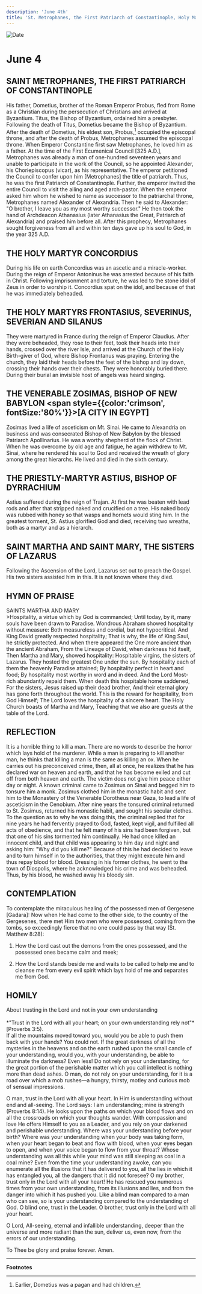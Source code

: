 ```yaml
---
description: 'June 4th'
title: 'St. Metrophanes, the First Patriarch of Constantinople, Holy Martyr Concordius, Holy Martyrs Frontasius, Severinus, Severian, and Silanus'
---
```


<CustomPaginator />
<RunningHead />

<Image src="/title-imprint.png" height={68} width={50} alt="Date" className="title-imprint"/>

# <div id="date">June <Image className="four-dot" src="/four-dot.png" height={15} width={15} alt="" />4</div>

## SAINT METROPHANES, THE FIRST PATRIARCH OF CONSTANTINOPLE

His father, Dometius, brother of the Roman Emperor Probus, fled from Rome as a Christian during the persecution of Christians and arrived at Byzantium. Titus, the Bishop of Byzantium, ordained him a presbyter. Following the death of Titus, Dometius became the Bishop of Byzantium. After the death of Dometius, his eldest son, Probus,[^1] occupied the episcopal throne, and after the death of Probus, Metrophanes assumed the episcopal throne. When Emperor Constantine first saw Metrophanes, he loved him as a father. At the time of the First Ecumenical Council [325 A.D.], Metrophanes was already a man of one-hundred seventeen years and unable to participate in the work of the Council, so he appointed Alexander, his Choriepiscopus (vicar), as his representative. The emperor petitioned the Council to confer upon him [Metrophanes] the title of patriarch. Thus, he was the first Patriarch of Constantinople. Further, the emperor invited the entire Council to visit the ailing and aged arch-pastor. When the emperor asked him whom he wished to name as successor to the patriarchal throne, Metrophanes named Alexander of Alexandria. Then he said to Alexander: "O brother, I leave you as my most worthy successor." He then took the hand of Archdeacon Athanasius (later Athanasius the Great, Patriarch of Alexandria) and praised him before all. After this prophecy, Metrophanes sought forgiveness from all and within ten days gave up his soul to God, in the year 325 A.D.

## THE HOLY MARTYR CONCORDIUS

During his life on earth Concordius was an ascetic and a miracle-worker. During the reign of Emperor Antoninus he was arrested because of his faith in Christ. Following imprisonment and torture, he was led to the stone idol of Zeus in order to worship it. Concordius spat on the idol, and because of that he was immediately beheaded.

## THE HOLY MARTYRS FRONTASIUS, SEVERINUS, SEVERIAN AND SILANUS

They were martyred in France during the reign of Emperor Claudius. After they were beheaded, they rose to their feet, took their heads into their hands, crossed over the river Isle, and arrived at the Church of the Holy Birth-giver of God, where Bishop Frontanus was praying. Entering the church, they laid their heads before the feet of the bishop and lay down, crossing their hands over their chests. They were honorably buried there. During their burial an invisible host of angels was heard singing.

## THE VENERABLE ZOSIMAS, BISHOP OF NEW BABYLON <span style={{color:'crimson', fontSize:'80%'}}>[A CITY IN EGYPT]</span>

Zosimas lived a life of asceticism on Mt. Sinai. He came to Alexandria on business and was consecrated Bishop of New Babylon by the blessed Patriarch Apollinarius. He was a worthy shepherd of the flock of Christ. When he was overcome by old age and fatigue, he again withdrew to Mt. Sinai, where he rendered his soul to God and received the wreath of glory among the great hierarchs. He lived and died in the sixth century.

## THE PRIESTLY-MARTYR ASTIUS, BISHOP OF DYRRACHIUM

Astius suffered during the reign of Trajan. At first he was beaten with lead rods and after that stripped naked and crucified on a tree. His naked body was rubbed with honey so that wasps and hornets would sting him. In the greatest torment, St. Astius glorified God and died, receiving two wreaths, both as a martyr and as a hierarch.

## SAINT MARTHA AND SAINT MARY, THE SISTERS OF LAZARUS

Following the Ascension of the Lord, Lazarus set out to preach the Gospel. His two sisters assisted him in this. It is not known where they died.


## HYMN OF PRAISE
<div style={{textAlign:'center', color:'crimson', fontWeight:'bold'}}>
SAINTS MARTHA AND MARY
</div>
>Hospitality, a virtue which by God is commanded;  
Until today, by it, many souls have been drawn to Paradise.  
Wondrous Abraham showed hospitality without measure:  
Both measureless and cordial, but not hypocritical.  
And King David greatly respected hospitality;  
That is why, the life of King Saul, he strictly protected.  
And when there appeared the One more ancient than the ancient Abraham,  
From the Lineage of David, when darkness hid itself,  
Then Martha and Mary, showed hospitality:  
Hospitable virgins, the sisters of Lazarus.  
They hosted the greatest One under the sun.  
By hospitality each of them the heavenly Paradise attained;  
By hospitality perfect in heart and food;  
By hospitality most worthy in word and in deed.  
And the Lord Most-rich abundantly repaid them.  
When death this hospitable home saddened,  
For the sisters, Jesus raised up their dead brother,  
And their eternal glory has gone forth throughout the world.  
This is the reward for hospitality, from God Himself;  
The Lord loves the hospitality of a sincere heart.  
The Holy Church boasts of Martha and Mary,  
Teaching that we also are guests at the table of the Lord.  
 
## REFLECTION

It is a horrible thing to kill a man. There are no words to describe the horror which lays hold of the murderer. While a man is preparing to kill another man, he thinks that killing a man is the same as killing an ox. When he carries out his preconceived crime, then, all at once, he realizes that he has declared war on heaven and earth, and that he has become exiled and cut off from both heaven and earth. The victim does not give him peace either day or night. A known criminal came to Zosimus on Sinai and begged him to tonsure him a monk. Zosimus clothed him in the monastic habit and sent him to the Monastery of the Venerable Dorotheus near Gaza, to lead a life of asceticism in the Cenobium. After nine years the tonsured criminal returned to St. Zosimus, returned his monastic habit, and sought his secular clothes. To the question as to why he was doing this, the criminal replied that for nine years he had fervently prayed to God, fasted, kept vigil, and fulfilled all acts of obedience, and that he felt many of his sins had been forgiven, but that one of his sins tormented him continually. He had once killed an innocent child, and that child was appearing to him day and night and asking him: "Why did you kill me?" Because of this he had decided to leave and to turn himself in to the authorities, that they might execute him and thus repay blood for blood. Dressing in his former clothes, he went to the town of Diospolis, where he acknowledged his crime and was beheaded. Thus, by his blood, he washed away his bloody sin.

## CONTEMPLATION

To contemplate the miraculous healing of the possessed men of Gergesene [Gadara]: Now when He had come to the other side, to the country of the Gergesenes, there met Him two men who were possessed, coming from the tombs, so exceedingly fierce that no one could pass by that way (St. Matthew 8:28):

1. How the Lord cast out the demons from the ones possessed, and the possessed ones became calm and meek;

2. How the Lord stands beside me and waits to be called to help me and to cleanse me from every evil spirit which lays hold of me and separates me from God.


## HOMILY
<div style={{textAlign:'center', color:'crimson', fontWeight:'bold'}}>
About trusting in the Lord and not in your own understanding
</div>
<br />
<div style={{textAlign:'right'}}>
*"Trust in the Lord with all your heart; on your own understanding rely not"* [Proverbs 3:5).
</div>
If all the mountains moved toward you, would you be able to push them back with your hands? You could not. If the great darkness of all the mysteries in the heavens and on the earth rushed upon the small candle of your understanding, would you, with your understanding, be able to illuminate the darkness? Even less! Do not rely on your understanding, for the great portion of the perishable matter which you call intellect is nothing more than dead ashes. O man, do not rely on your understanding, for it is a road over which a mob rushes—a hungry, thirsty, motley and curious mob of sensual impressions.

O man, trust in the Lord with all your heart. In Him is understanding without end and all-seeing. The Lord says: I am understanding; mine is strength (Proverbs 8:14). He looks upon the paths on which your blood flows and on all the crossroads on which your thoughts wander. With compassion and love He offers Himself to you as a Leader, and you rely on your darkened and perishable understanding. Where was your understanding before your birth? Where was your understanding when your body was taking form, when your heart began to beat and flow with blood, when your eyes began to open, and when your voice began to flow from your throat? Whose understanding was all this while your mind was still sleeping as coal in a coal mine? Even from the time your understanding awoke, can you enumerate all the illusions that it has delivered to you, all the lies in which it has entangled you, all the dangers that it did not foresee? O my brother, trust only in the Lord with all your heart! He has rescued you numerous times from your own understanding, from its illusions and lies, and from the danger into which it has pushed you. Like a blind man compared to a man who can see, so is your understanding compared to the understanding of God. O blind one, trust in the Leader. O brother, trust only in the Lord with all your heart.

O Lord, All-seeing, eternal and infallible understanding, deeper than the universe and more radiant than the sun, deliver us, even now, from the errors of our understanding.

To Thee be glory and praise forever. Amen.

---
**Footnotes**

[^1]: Earlier, Dometius was a pagan and had children.